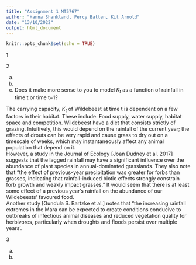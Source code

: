 ```yaml
---
title: "Assignment 1 MT5767"
author: "Hanna Shankland, Percy Batten, Kit Arnold"
date: "13/10/2022"
output: html_document
---
```

```r
knitr::opts_chunk$set(echo = TRUE)
```

1 


2

a)

b)

c)
Does it make more sense to you to model $K_t$ as a function of rainfall in time t or time t−1? 

The carrying capacity, $K_t$ of Wildebeest at time t is dependent on a few factors in their habitat. These include: Food supply, water supply, habitat space and competition. 
Wildebeest have a diet that consists strictly of grazing. Intuitively, this would depend on the rainfall of the current year; the effects of drouts can be very rapid and cause grass to dry out on a timescale of weeks, which may instantaneously affect any animal population that depend on it.  
However, a study in the Journal of Ecology [Joan Dudney et al. 2017] suggests that the lagged rainfall may have a significant influence over the abundance of plant species in annual-dominated grasslands. They also note that "the effect of previous-year precipitation was greater for forbs
than grasses, indicating that rainfall-induced biotic effects
strongly constrain forb growth and weakly impact grasses." It would seem that there is at least some effect of a previous year's rainfall on the abundance of our Wildebeests' favoured food.  
Another study [Gundula S. Bartzke et al.] notes that "the increasing rainfall extremes in the Mara can be expected to create conditions conducive to outbreaks of infectious animal diseases and reduced vegetation quality for herbivores, particularly when droughts and floods persist over multiple years'. 

3

a)

b)